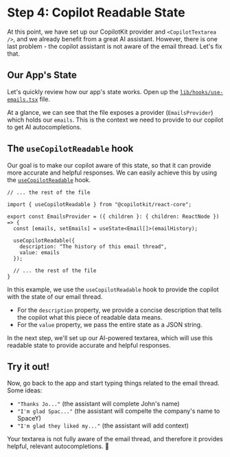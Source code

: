 
# Step 4: Copilot Readable State

At this point, we have set up our CopilotKit provider and `<CopilotTextarea />`, and we already benefit from a great AI assistant. However, there is one last problem - the copilot assistant is not aware of the email thread. Let's fix that.

## Our App's State

Let's quickly review how our app's state works. Open up the [`lib/hooks/use-emails.tsx`](https://github.com/CopilotKit/example-textarea/blob/base-start-here/lib/hooks/use-emails.tsx) file.

At a glance, we can see that the file exposes a provider (`EmailsProvider`) which holds our `emails`. This is the context we need to provide to our copilot to get AI autocompletions. 

## The `useCopilotReadable` hook

Our goal is to make our copilot aware of this state, so that it can provide more accurate and helpful responses. We can easily achieve this by using the [`useCopilotReadable`](/reference/hooks/useCopilotReadable) hook.

```tsx filename="libs/hooks/use-emails.tsx" {3,8-11}
// ... the rest of the file

import { useCopilotReadable } from "@copilotkit/react-core";

export const EmailsProvider = ({ children }: { children: ReactNode }) => {
  const [emails, setEmails] = useState<Email[]>(emailHistory);

  useCopilotReadable({
    description: "The history of this email thread",
    value: emails
  });

  // ... the rest of the file
}
```

In this example, we use the `useCopilotReadable` hook to provide the copilot with the state of our email thread.

- For the `description` property, we provide a concise description that tells the copilot what this piece of readable data means.
- For the `value` property, we pass the entire state as a JSON string.

In the next step, we'll set up our AI-powered textarea, which will use this readable state to provide accurate and helpful responses.

## Try it out!

Now, go back to the app and start typing things related to the email thread. Some ideas:

- `"Thanks Jo..."` (the assistant will complete John's name)
- `"I'm glad Spac..."` (the assistant will compelte the company's name to SpaceY)
- `"I'm glad they liked my..."` (the assistant will add context)

Your textarea is not fully aware of the email thread, and therefore it provides helpful, relevant autocompletions. 🚀